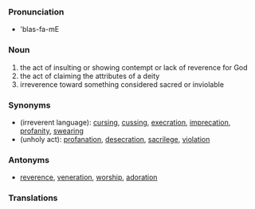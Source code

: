 ===Pronunciation===
* 'blas-fa-mE
===Noun===
#the act of insulting or showing contempt or lack of reverence for God
#the act of claiming the attributes of a deity
#irreverence toward something considered sacred or inviolable
===Synonyms===
*(irreverent language): [[cursing]], [[cussing]], [[execration]], [[imprecation]], [[profanity]], [[swearing]]
*(unholy act): [[profanation]], [[desecration]], [[sacrilege]], [[violation]]
===Antonyms===
*[[reverence]], [[veneration]], [[worship]], [[adoration]]
===Translations===